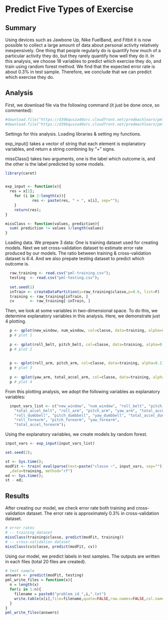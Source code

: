 Predict Five Types of Exercise
========================================================

## Summary
Using devices such as Jawbone Up, Nike FuelBand, and Fitbit it is now possible to collect a large amount of data about personal activity relatively inexpensively. One thing that people regularly do is quantify how much of a particular activity they do, but they rarely quantify how well they do it. 
In this analysis, we choose 18 variables to predict which exercise they do, 
and train using random forest method.
We find that the expected error rate is about 0.3% in test sample.
Therefore, we conclude that we can predict which exercise they do.


## Analysis
First, we download file via the following command (it just be done once, 
so commented):
```r
#download.file("https://d396qusza40orc.cloudfront.net/predmachlearn/pml-training.csv", destfile="pml-training.csv", method="curl");
#download.file("https://d396qusza40orc.cloudfront.net/predmachlearn/pml-testing.csv", destfile="pml-testing.csv", method="curl");
```

Settings for this analysis. Loading libraries & setting my functions.

exp_input() takes a vector of string that each element is explanatory variables, 
and return a string combining by "+" signs.

missClass() takes two arguments, one is the label which outcome is, and 
the other is the label predicted by some models.
```r
library(caret)


exp_input <- function(x){
  res = x[1];
	for (i in 2:length(x)){
			res <- paste(res, " + ", x[i], sep="");
	}
	return(res);
}

missClass <- function(values, prediction){
  sum( prediction != values )/length(values)
}
```

Loading data. 
We prepare 3 data: One is training dataset used for creating models.
Next we set cross-validation dataset to estimate error rate 
produced by our models.
The ratio between training & cross-validation dataset is 6:4.
And we also prepate testing dataset to predict which outcome is.
```r
  raw_training <- read.csv("pml-training.csv");
  testing  <- read.csv("pml-testing.csv");
  
  set.seed(1)
  inTrain <- createDataPartition(y=raw_training$classe,p=0.6, list=F)
  training <- raw_training[inTrain, ]
  cv       <- raw_training[-inTrain, ]

```

Then, we look at some variables in two-dimensional space.
To do this, we determine explanatory variables in this analysis.
Here, we demonstrate just 4 plotting.
```r

  p <- qplot(new_window, num_window, col=classe, data=training, alpha=0.1);
  p # plot 1
  
  p <- qplot(roll_belt, pitch_belt, col=classe, data=training, alpha=0.1);
  p # plot 2
  
  
  p <- qplot(roll_arm, pitch_arm, col=classe, data=training, alpha=0.1);
  p # plot 3
  
  p <- qplot(yaw_arm, total_accel_arm, col=classe, data=training, alpha=0.1);
  p # plot 4

```

From this plotting analysis, we adopt the following variables as explanatory variables:

```r
  input_vars_list <- c("new_window", "num_window", "roll_belt", "pitch_belt", "yaw_belt", 
    "total_accel_belt", "roll_arm", "pitch_arm", "yaw_arm", "total_accel_arm", 
  	"roll_dumbbell", "pitch_dumbbell", "yaw_dumbbell", "total_accel_dumbbell",
  	"roll_forearm", "pitch_forearm", "yaw_forearm", 
  	"total_accel_forearm");
```


Using the explanatory variables, we create models by random forest.
```r
input_vars <- exp_input(input_vars_list)

set.seed(2);

st <- Sys.time();
modFit <- train( eval(parse(text=paste("classe ~", input_vars, sep="")))
  ,data=training, method="rf")
ed <- Sys.time();
st - ed;

```

## Results
After creating our model, we check error rate both training and 
cross-validation dataset.
The error rate is approximately 0.3% in cross-validation dataset. 
```r

# error rates
# -- training dataset
missClass(training$classe, predict(modFit, training))
# -- cross-validation dataset
missClass(cv$classe, predict(modFit, cv))
```

Using our model, we predict labels in test samples.
The outputs are written in each files (total 20 files are created).
```r
# test sample
answers <- predict(modFit, testing)
pml_write_files = function(x){
  n = length(x)
  for(i in 1:n){
    filename = paste0("problem_id_",i,".txt")
    write.table(x[i],file=filename,quote=FALSE,row.names=FALSE,col.names=FALSE)
  }
}
pml_write_files(answers)
```



